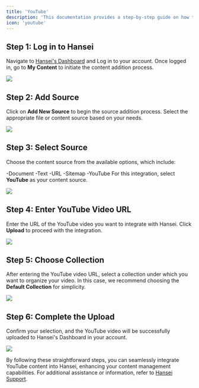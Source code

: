 ```yaml
---
title: 'YouTube'
description: 'This documentation provides a step-by-step guide on how to seamlessly integrate Hansei with YouTube. Follow these simple instructions to enhance your content management experience.'
icon: 'youtube'
---
```


## Step 1: Log in to Hansei

Navigate to [Hansei's Dashboard](https://hansei.app/dashboard) and Log in to your account.
Once logged in, go to **My Content** to initiate the content addition process.

<img
  src="/images/doc/1.png"
/>

## Step 2: Add Source
Click on **Add New Source** to begin the source addition process.
Select the appropriate file or content source based on your needs.

<img
  src="/images/doc/2.png"
/>

## Step 3: Select Source
Choose the content source from the available options, which include:

-Document
-Text
-URL
-Sitemap
-YouTube
For this integration, select **YouTube** as your content source.

<img
  src="/images/doc/3.png"
/>

## Step 4: Enter YouTube Video URL
Enter the URL of the YouTube video you want to integrate with Hansei.
Click **Upload** to proceed with the integration.

<img
  src="/images/youtube/4.png"
/>

## Step 5: Choose Collection
After entering the YouTube video URL, select a collection under which you want to organize your video.
In this case, we recommend choosing the **Default Collection** for simplicity.

<img
  src="/images/youtube/5.png"
/>

## Step 6: Complete the Upload
Confirm your selection, and the YouTube video will be successfully uploaded to Hansei's Dashboard in your account.

<img
  src="/images/youtube/6.png"
/>

By following these straightforward steps, you can seamlessly integrate YouTube content into Hansei, enhancing your content management capabilities. For additional assistance or information, refer to [Hansei Support](https://hansei.app/contact).


